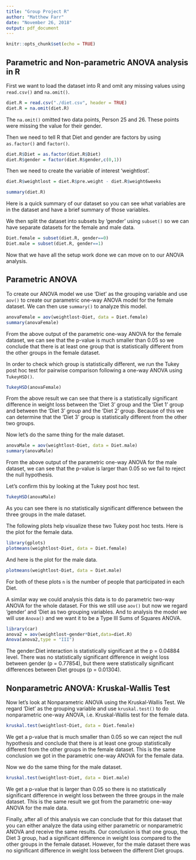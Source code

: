 ---
title: "Group Project R"
author: "Matthew Farr"
date: "November 26, 2018"
output: pdf_document
---

```{r setup, include=FALSE}
knitr::opts_chunk$set(echo = TRUE)
```

## Parametric and Non-parametric ANOVA analysis in R

First we want to load the dataset into R and omit any missing values using `read.csv()` and `na.omit()`.

```{r}
diet.R = read.csv("./diet.csv", header = TRUE)
diet.R = na.omit(diet.R)
```

The `na.omit()` omitted two data points, Person 25 and 26. These points were missing the value for their gender. 

Then we need to tell R that Diet and gender are factors by using `as.factor()` and `factor()`.

```{r}
diet.R$Diet = as.factor(diet.R$Diet)
diet.R$gender = factor(diet.R$gender,c(0,1))
```

Then we need to create the variable of interest 'weightlost'.

```{r}
diet.R$weightlost = diet.R$pre.weight - diet.R$weight6weeks
```

```{r}
summary(diet.R)
```

Here is a quick summary of our dataset so you can see what variables are in the dataset and have a brief summary of those variables. 

We then split the dataset into subsets by 'gender' using `subset()` so we can have separate datasets for the female and male data.

```{r}
Diet.female = subset(diet.R, gender==0)
Diet.male = subset(diet.R, gender==1)
```

Now that we have all the setup work done we can move on to our ANOVA analysis.

## Parametric ANOVA

To create our ANOVA model we use 'Diet' as the grouping variable and use `aov()` to create our parametric one-way ANOVA model for the female dataset. We can then use `summary()` to analyze this model.

```{r}
anovaFemale = aov(weightlost~Diet, data = Diet.female)
summary(anovaFemale)
```

From the above output of the parametric one-way ANOVA for the female dataset, we can see that the p-value is much smaller than 0.05 so we conclude that there is at least one group that is statistically different from the other groups in the female dataset.

In order to check which group is statistically different, we run the Tukey post hoc test for pairwise comparison following a one-way ANOVA using `TukeyHSD()`. 

```{r}
TukeyHSD(anovaFemale)
```

From the above result we can see that there is a statistically significant difference in weight loss between the 'Diet 3' group and the 'Diet 1' group and between the 'Diet 3' group and the 'Diet 2' group. Because of this we can determine that the 'Diet 3' group is statistically different from the other two groups. 

Now let's do the same thing for the male dataset.

```{r}
anovaMale = aov(weightlost~Diet, data = Diet.male)
summary(anovaMale)
```

From the above output of the parametric one-way ANOVA for the male dataset, we can see that the p-value is larger than 0.05 so we fail to reject the null hypothesis.

Let's confirm this by looking at the Tukey post hoc test.

```{r}
TukeyHSD(anovaMale)
```

As you can see there is no statistically significant difference between the three groups in the male dataset.

The following plots help visualize these two Tukey post hoc tests. Here is the plot for the female data. 

```{r}
library(gplots)
plotmeans(weightlost~Diet, data = Diet.female)
```

And here is the plot for the male data.

```{r}
plotmeans(weightlost~Diet, data = Diet.male)
```

For both of these plots `n` is the number of people that participated in each Diet.

A similar way we could analysis this data is to do parametric two-way ANOVA for the whole dataset. For this we still use `aov()` but now we regard 'gender' and 'Diet as two grouping variables. And to analysis the model we will use `Anova()` and we want it to be a Type III Sums of Squares ANOVA.

```{r}
library(car)
anova2 = aov(weightlost~gender*Diet,data=diet.R)
Anova(anova2,type = "III")
```

The gender:Diet interaction is statistically significant at the p = 0.04884 level. There was no statistically significant difference in weight loss between gender (p = 0.77854), but there were statistically significant differences between Diet groups (p = 0.01304).

## Nonparametric ANOVA: Kruskal-Wallis Test

Now let's look at Nonparametric ANOVA using the Kruskal-Wallis Test. We regard 'Diet' as the grouping variable and use `kruskal.test()` to do nonparametric one-way ANOVA, i.e. Kruskal-Wallis test for the female data.

```{r}
kruskal.test(weightlost~Diet, data = Diet.female)
```

We get a p-value that is much smaller than 0.05 so we can reject the null hypothesis and conclude that there is at least one group statistically different from the other groups in the female dataset. This is the same conclusion we got in the parametric one-way ANOVA for the female data.

Now we do the same thing for the male dataset.

```{r}
kruskal.test(weightlost~Diet, data = Diet.male)
```

We get a p-value that is larger than 0.05 so there is no statistically significant difference in weight loss between the three groups in the male dataset. This is the same result we got from the parametric one-way ANOVA for the male data.

Finally, after all of this analysis we can conclude that for this dataset that you can either analyze the data using either parametric or nonparametric ANOVA and receive the same results. Our conclusion is that one group, the Diet 3 group, had a significant difference in weight loss compared to the other groups in the female dataset. However, for the male dataset there was no significant difference in weight loss between the different Diet groups. 

